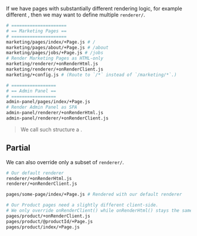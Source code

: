 
If we have pages with substantially different rendering logic,
for example different <Link text="Render Modes" href="/render-modes" />,
then we may want to define multiple `renderer/`.

```bash
# =====================
# == Marketing Pages ==
# =====================
marketing/pages/index/+Page.js # /
marketing/pages/about/+Page.js # /about
marketing/pages/jobs/+Page.js # /jobs
# Render Marketing Pages as HTML-only
marketing/renderer/+onRenderHtml.js
marketing/renderer/+onRenderClient.js
marketing/+config.js # (Route to `/*` instead of `/marketing/*`.)

# =================
# == Admin Panel ==
# =================
admin-panel/pages/index/+Page.js
# Render Admin Panel as SPA
admin-panel/renderer/+onRenderHtml.js
admin-panel/renderer/+onRenderClient.js
```

> We call such structure a <Link text="domain-driven file structure" href='/file-structure#domain-driven' />.

## Partial

We can also override only a subset of `renderer/`.

```bash
# Our default renderer
renderer/+onRenderHtml.js
renderer/+onRenderClient.js

pages/some-page/index/+Page.js # Rendered with our default renderer

# Our Product pages need a slightly different client-side.
# We only override onRenderClient() while onRenderHtml() stays the same.
pages/product/+onRenderClient.js
pages/product/@productId/+Page.js
pages/product/index/+Page.js
```
